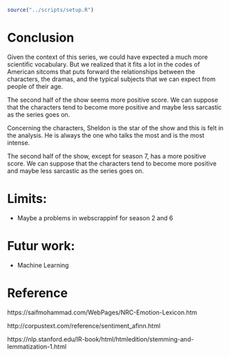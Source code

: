 
```r
source("../scripts/setup.R")
```


# Conclusion 
Given the context of this series, we could have expected a much more scientific vocabulary. But we realized that it fits a lot in the codes of American sitcoms that puts forward the relationships between the characters, the dramas, and the typical subjects that we can expect from people of their age. 

The second half of the show seems more positive score. We can suppose that the characters tend to become more positive and maybe less sarcastic as the series goes on.

Concerning the characters, Sheldon is the star of the show and this is felt in the analysis. He is always the one who talks the most and is the most intense.

The second half of the show, except for season 7, has a more positive score. We can suppose that the characters tend to become more positive and maybe less sarcastic as the series goes on. 

# Limits:
- Maybe a problems in webscrappinf for season 2 and 6

# Futur work: 
- Machine Learning 

# Reference 

https://saifmohammad.com/WebPages/NRC-Emotion-Lexicon.htm

http://corpustext.com/reference/sentiment_afinn.html

https://nlp.stanford.edu/IR-book/html/htmledition/stemming-and-lemmatization-1.html


